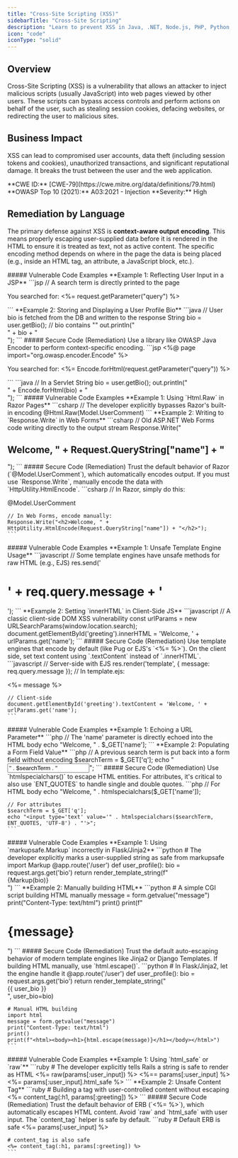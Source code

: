 ```yaml
---
title: "Cross-Site Scripting (XSS)"
sidebarTitle: "Cross-Site Scripting"
description: "Learn to prevent XSS in Java, .NET, Node.js, PHP, Python, and Ruby."
icon: "code"
iconType: "solid"
---
```


## Overview
Cross-Site Scripting (XSS) is a vulnerability that allows an attacker to inject malicious scripts (usually JavaScript) into web pages viewed by other users. These scripts can bypass access controls and perform actions on behalf of the user, such as stealing session cookies, defacing websites, or redirecting the user to malicious sites.

## Business Impact
XSS can lead to compromised user accounts, data theft (including session tokens and cookies), unauthorized transactions, and significant reputational damage. It breaks the trust between the user and the web application.

<Card title="Reference Details" icon="book-open" iconType="solid">
  **CWE ID:** [CWE-79](https://cwe.mitre.org/data/definitions/79.html)
  **OWASP Top 10 (2021):** A03:2021 - Injection
  **Severity:** High
</Card>

## Remediation by Language
The primary defense against XSS is **context-aware output encoding**. This means properly escaping user-supplied data before it is rendered in the HTML to ensure it is treated as text, not as active content. The specific encoding method depends on where in the page the data is being placed (e.g., inside an HTML tag, an attribute, a JavaScript block, etc.).

<Tabs>
  <Tab title="Java">
    ##### Vulnerable Code Examples
    **Example 1: Reflecting User Input in a JSP**
    ```jsp
    // A search term is directly printed to the page
    <p>You searched for: <%= request.getParameter("query") %></p>
    ```
    **Example 2: Storing and Displaying a User Profile Bio**
    ```java
    // User bio is fetched from the DB and written to the response
    String bio = user.getBio(); // bio contains "<script>alert(1)</script>"
    out.println("<div>" + bio + "</div>");
    ```
    ##### Secure Code (Remediation)
    Use a library like OWASP Java Encoder to perform context-specific encoding.
    ```jsp
    <%@ page import="org.owasp.encoder.Encode" %>
    <p>You searched for: <%= Encode.forHtml(request.getParameter("query")) %></p>
    ```
    ```java
    // In a Servlet
    String bio = user.getBio();
    out.println("<div>" + Encode.forHtml(bio) + "</div>");
    ```
  </Tab>
  <Tab title=".NET (C#)">
    ##### Vulnerable Code Examples
    **Example 1: Using `Html.Raw` in Razor Pages**
    ```csharp
    // The developer explicitly bypasses Razor's built-in encoding
    @Html.Raw(Model.UserComment)
    ```
    **Example 2: Writing to `Response.Write` in Web Forms**
    ```csharp
    // Old ASP.NET Web Forms code writing directly to the output stream
    Response.Write("<h2>Welcome, " + Request.QueryString["name"] + "</h2>");
    ```
    ##### Secure Code (Remediation)
    Trust the default behavior of Razor (`@Model.UserComment`), which automatically encodes output. If you must use `Response.Write`, manually encode the data with `HttpUtility.HtmlEncode`.
    ```csharp
    // In Razor, simply do this:
    <p>@Model.UserComment</p>

    // In Web Forms, encode manually:
    Response.Write("<h2>Welcome, " + HttpUtility.HtmlEncode(Request.QueryString["name"]) + "</h2>");
    ```
  </Tab>
  <Tab title="Node.js">
    ##### Vulnerable Code Examples
    **Example 1: Unsafe Template Engine Usage**
    ```javascript
    // Some template engines have unsafe methods for raw HTML (e.g., EJS)
    res.send('<h1>' + req.query.message + '</h1>');
    ```
    **Example 2: Setting `innerHTML` in Client-Side JS**
    ```javascript
    // A classic client-side DOM XSS vulnerability
    const urlParams = new URLSearchParams(window.location.search);
    document.getElementById('greeting').innerHTML = 'Welcome, ' + urlParams.get('name');
    ```
    ##### Secure Code (Remediation)
    Use template engines that encode by default (like Pug or EJS's `<%= %>`). On the client side, set text content using `.textContent` instead of `.innerHTML`.
    ```javascript
    // Server-side with EJS
    res.render('template', { message: req.query.message });
    // In template.ejs: <p><%= message %></p>

    // Client-side
    document.getElementById('greeting').textContent = 'Welcome, ' + urlParams.get('name');
    ```
  </Tab>
  <Tab title="PHP">
    ##### Vulnerable Code Examples
    **Example 1: Echoing a URL Parameter**
    ```php
    // The 'name' parameter is directly echoed into the HTML body
    echo "Welcome, " . $_GET['name'];
    ```
    **Example 2: Populating a Form Field Value**
    ```php
    // A previous search term is put back into a form field without encoding
    $searchTerm = $_GET['q'];
    echo "<input type='text' value='" . $searchTerm . "'>";
    ```
    ##### Secure Code (Remediation)
    Use `htmlspecialchars()` to escape HTML entities. For attributes, it's critical to also use `ENT_QUOTES` to handle single and double quotes.
    ```php
    // For HTML body
    echo "Welcome, " . htmlspecialchars($_GET['name']);

    // For attributes
    $searchTerm = $_GET['q'];
    echo "<input type='text' value='" . htmlspecialchars($searchTerm, ENT_QUOTES, 'UTF-8') . "'>";
    ```
  </Tab>
  <Tab title="Python">
    ##### Vulnerable Code Examples
    **Example 1: Using `markupsafe.Markup` incorrectly in Flask/Jinja2**
    ```python
    # The developer explicitly marks a user-supplied string as safe
    from markupsafe import Markup
    @app.route('/user')
    def user_profile():
        bio = request.args.get('bio')
        return render_template_string(f"<div>{Markup(bio)}</div>")
    ```
    **Example 2: Manually building HTML**
    ```python
    # A simple CGI script building HTML manually
    message = form.getvalue("message")
    print("Content-Type: text/html")
    print()
    print(f"<html><body><h1>{message}</h1></body></html>")
    ```
    ##### Secure Code (Remediation)
    Trust the default auto-escaping behavior of modern template engines like Jinja2 or Django Templates. If building HTML manually, use `html.escape()`.
    ```python
    # In Flask/Jinja2, let the engine handle it
    @app.route('/user')
    def user_profile():
        bio = request.args.get('bio')
        return render_template_string("<div>{{ user_bio }}</div>", user_bio=bio)

    # Manual HTML building
    import html
    message = form.getvalue("message")
    print("Content-Type: text/html")
    print()
    print(f"<html><body><h1>{html.escape(message)}</h1></body></html>")
    ```
  </Tab>
  <Tab title="Ruby on Rails">
    ##### Vulnerable Code Examples
    **Example 1: Using `html_safe` or `raw`**
    ```ruby
    # The developer explicitly tells Rails a string is safe to render as HTML
    <%= raw(params[:user_input]) %>
    <%== params[:user_input] %>
    <%= params[:user_input].html_safe %>
    ```
    **Example 2: Unsafe Content Tag**
    ```ruby
    # Building a tag with user-controlled content without escaping
    <%= content_tag(:h1, params[:greeting]) %>
    ```
    ##### Secure Code (Remediation)
    Trust the default behavior of ERB (`<%= %>`), which automatically escapes HTML content. Avoid `raw` and `html_safe` with user input. The `content_tag` helper is safe by default.
    ```ruby
    # Default ERB is safe
    <%= params[:user_input] %>

    # content_tag is also safe
    <%= content_tag(:h1, params[:greeting]) %>
    ```
  </Tab>
</Tabs>